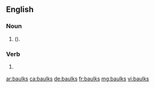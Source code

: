 ==English==

===Noun===
{{head|en|plural}}

# {{context|British|lang=en}} {{plural of|baulk|lang=en|nodot=1}} ({{alternative spelling of|balks|lang=en|nocap=1|nodot=1}}).

===Verb===
{{head|en|verb form}}

# {{context|British|lang=en}} {{en-third-person singular of|baulk}} {{alternative spelling of|balks|lang=en}}

[[ar:baulks]]
[[ca:baulks]]
[[de:baulks]]
[[fr:baulks]]
[[mg:baulks]]
[[vi:baulks]]